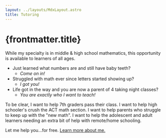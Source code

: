 ```yaml
---
layout: ../layouts/MdxLayout.astro
title: Tutoring
---
```


# {frontmatter.title}

While my specialty is in middle & high school mathematics, this opportunity is available to learners of all ages.

- Just learned what numbers are and still have baby teeth?
  - _Come on in!_
- Struggled with math ever since letters started showing up?
  - _I got you!_
- Life got in the way and you are now a parent of 4 taking night classes?
  - _You are exactly who I want to teach!_

To be clear, I want to help 7th graders pass their class. I want to help high schooler's crush the ACT math section. I want to help parents who struggle to keep up with the "new math". I want to help the adolescent and adult learners needing an extra bit of help with remote/home schooling.

Let me help you...for free. [Learn more about me.](/about)
